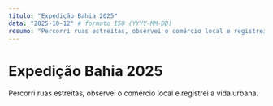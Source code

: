 ```yaml
---
titulo: "Expedição Bahia 2025"
data: "2025-10-12" # formato ISO (YYYY-MM-DD)
resumo: "Percorri ruas estreitas, observei o comércio local e registrei a vida urbana."
---
```


# Expedição Bahia 2025

Percorri ruas estreitas, observei o comércio local e registrei a vida urbana.
